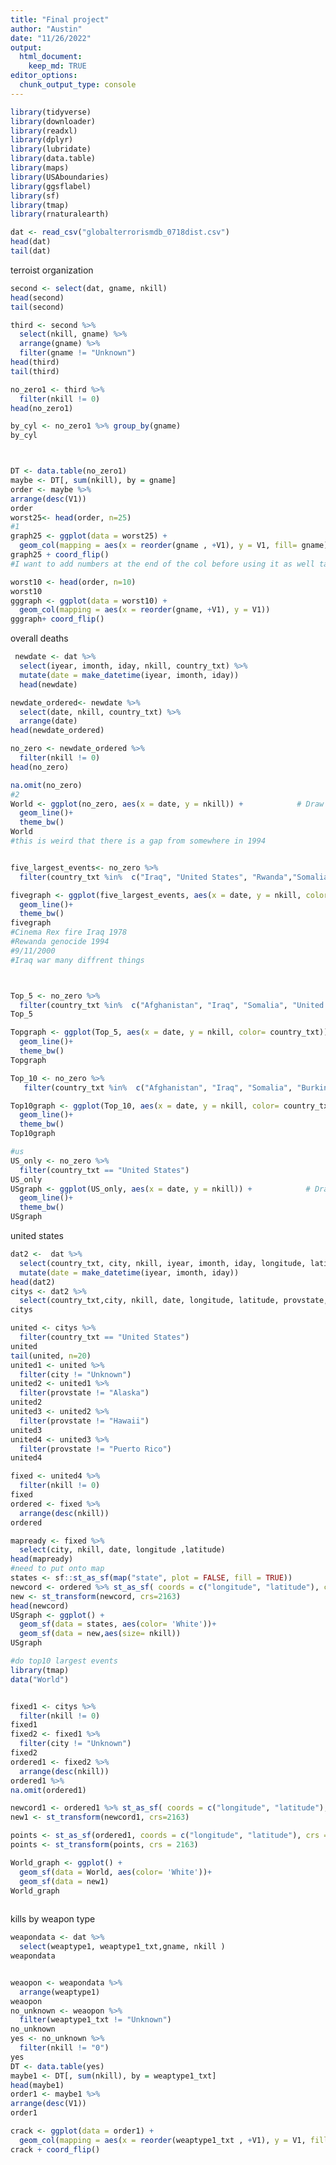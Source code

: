 ```yaml
---
title: "Final project"
author: "Austin"
date: "11/26/2022"
output: 
  html_document:
    keep_md: TRUE
editor_options: 
  chunk_output_type: console
---
```



```r
library(tidyverse)
library(downloader)
library(readxl)
library(dplyr)
library(lubridate)
library(data.table)
library(maps)
library(USAboundaries)
library(ggsflabel)
library(sf)
library(tmap)
library(rnaturalearth)
```

```r
dat <- read_csv("globalterrorismdb_0718dist.csv")
head(dat)
tail(dat)
```
terroist organization
```r
second <- select(dat, gname, nkill)
head(second)
tail(second)

third <- second %>%
  select(nkill, gname) %>%
  arrange(gname) %>%
  filter(gname != "Unknown")
head(third)
tail(third)

no_zero1 <- third %>% 
  filter(nkill != 0)
head(no_zero1)

by_cyl <- no_zero1 %>% group_by(gname)
by_cyl



DT <- data.table(no_zero1)
maybe <- DT[, sum(nkill), by = gname]
order <- maybe %>%
arrange(desc(V1))
order
worst25<- head(order, n=25)
#1
graph25 <- ggplot(data = worst25) +
  geom_col(mapping = aes(x = reorder(gname , +V1), y = V1, fill= gname))
graph25 + coord_flip()
#I want to add numbers at the end of the col before using it as well take off the index need to add labels

worst10 <- head(order, n=10)
worst10
gggraph <- ggplot(data = worst10) +
  geom_col(mapping = aes(x = reorder(gname, +V1), y = V1))
gggraph+ coord_flip()
```
overall deaths
```r
 newdate <- dat %>%
  select(iyear, imonth, iday, nkill, country_txt) %>%
  mutate(date = make_datetime(iyear, imonth, iday))
  head(newdate)

newdate_ordered<- newdate %>%
  select(date, nkill, country_txt) %>%
  arrange(date)
head(newdate_ordered)

no_zero <- newdate_ordered %>% 
  filter(nkill != 0)
head(no_zero)

na.omit(no_zero)
#2
World <- ggplot(no_zero, aes(x = date, y = nkill)) +            # Draw ggplot2 plot
  geom_line()+ 
  theme_bw()
World
#this is weird that there is a gap from somewhere in 1994


five_largest_events<- no_zero %>%
  filter(country_txt %in%  c("Iraq", "United States", "Rwanda","Somalia","Iran"))

fivegraph <- ggplot(five_largest_events, aes(x = date, y = nkill, color= country_txt)) +            # Draw ggplot2 plot
  geom_line()+ 
  theme_bw()
fivegraph
#Cinema Rex fire Iraq 1978
#Rewanda genocide 1994
#9/11/2000
#Iraq war many diffrent things



Top_5 <- no_zero %>%
  filter(country_txt %in%  c("Afghanistan", "Iraq", "Somalia", "United States", "Syria", "Rwanda"))
Top_5

Topgraph <- ggplot(Top_5, aes(x = date, y = nkill, color= country_txt)) +            # Draw ggplot2 plot
  geom_line()+ 
  theme_bw()
Topgraph

Top_10 <- no_zero %>%
   filter(country_txt %in%  c("Afghanistan", "Iraq", "Somalia", "Burkina Faso", "Syria", "Nigeria", "Mali", "Niger", "Myanmar", "Pakistan"))

Top10graph <- ggplot(Top_10, aes(x = date, y = nkill, color= country_txt)) +            # Draw ggplot2 plot
  geom_line()+ 
  theme_bw()
Top10graph

#us
US_only <- no_zero %>%
  filter(country_txt == "United States")
US_only
USgraph <- ggplot(US_only, aes(x = date, y = nkill)) +            # Draw ggplot2 plot
  geom_line()+ 
  theme_bw()
USgraph
```
united states
```r
dat2 <-  dat %>%
  select(country_txt, city, nkill, iyear, imonth, iday, longitude, latitude, provstate, region_txt) %>%
  mutate(date = make_datetime(iyear, imonth, iday))
head(dat2)
citys <- dat2 %>%
  select(country_txt,city, nkill, date, longitude, latitude, provstate, region_txt)
citys

united <- citys %>%
  filter(country_txt == "United States")
united
tail(united, n=20)
united1 <- united %>%
  filter(city != "Unknown")
united2 <- united1 %>%
  filter(provstate != "Alaska")
united2
united3 <- united2 %>%
  filter(provstate != "Hawaii")
united3
united4 <- united3 %>%
  filter(provstate != "Puerto Rico")
united4

fixed <- united4 %>%
  filter(nkill != 0)
fixed
ordered <- fixed %>%
  arrange(desc(nkill))
ordered

mapready <- fixed %>%
  select(city, nkill, date, longitude ,latitude)
head(mapready)
#need to put onto map
states <- sf::st_as_sf(map("state", plot = FALSE, fill = TRUE))
newcord <- ordered %>% st_as_sf( coords = c("longitude", "latitude"), crs=4326)
new <- st_transform(newcord, crs=2163)
head(newcord)
USgraph <- ggplot() +
  geom_sf(data = states, aes(color= 'White'))+ 
  geom_sf(data = new,aes(size= nkill))
USgraph

#do top10 largest events
library(tmap)
data("World")


fixed1 <- citys %>%
  filter(nkill != 0)
fixed1
fixed2 <- fixed1 %>%
  filter(city != "Unknown")
fixed2
ordered1 <- fixed2 %>%
  arrange(desc(nkill))
ordered1 %>%
na.omit(ordered1)

newcord1 <- ordered1 %>% st_as_sf( coords = c("longitude", "latitude"), crs=4326)
new1 <- st_transform(newcord1, crs=2163)

points <- st_as_sf(ordered1, coords = c("longitude", "latitude"), crs = 4326)
points <- st_transform(points, crs = 2163)

World_graph <- ggplot() +
  geom_sf(data = World, aes(color= 'White'))+ 
  geom_sf(data = new1)
World_graph 
  
```
kills by weapon type
```r
weapondata <- dat %>%
  select(weaptype1, weaptype1_txt,gname, nkill )
weapondata


weaopon <- weapondata %>%
  arrange(weaptype1)
weaopon
no_unknown <- weaopon %>%
  filter(weaptype1_txt != "Unknown")
no_unknown
yes <- no_unknown %>%
  filter(nkill != "0")
yes
DT <- data.table(yes)
maybe1 <- DT[, sum(nkill), by = weaptype1_txt]
head(maybe1)
order1 <- maybe1 %>%
arrange(desc(V1))
order1

crack <- ggplot(data = order1) +
  geom_col(mapping = aes(x = reorder(weaptype1_txt , +V1), y = V1, fill=weaptype1_txt))
crack + coord_flip()
```

